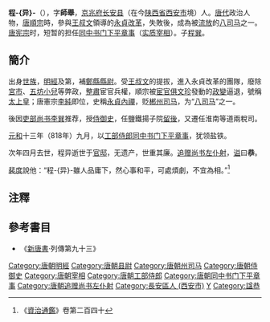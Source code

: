 {{noteTA
|T=zh-hans:程异;zh-hant:程异
}}
'''程-{异}-'''（{{Bd|8世纪|?|819年||catIdx=C}}），字'''師舉'''，[[京兆府|京兆府]][[长安县|长安县]]（在今[[陕西省|陕西省]][[西安市|西安市]]境）人。[[唐代|唐代]]政治人物，[[唐順宗|唐順宗]]時，參與[[王叔文|王叔文]]領導的[[永貞改革|永貞改革]]，失敗後，成為被[[流放|流放]]的[[二王八司馬|八司马]]之一。[[唐宪宗|唐宪宗]]时，短暂的担任[[同中书门下平章事|同中书门下平章事]]（[[唐朝宰相|实质宰相]]）。子[[程巽|程巽]]。

==簡介==
出身[[世族|世族]]，[[明經|明經]]及第，補[[鄭縣|鄭縣]][[縣尉|縣尉]]。受[[王叔文|王叔文]]的提拔，進入永貞改革的團隊，廢除[[宮市|宮市]]、[[五坊小兒|五坊小兒]]等弊政，[[整肅|整肅]]宦官兵權，順宗被[[宦官|宦官]][[俱文珍|俱文珍]]發動的[[政變|政變]]逼退，號稱[[太上皇|太上皇]]；唐憲宗[[李純|李純]]即位，史稱[[永貞內禪|永貞內禪]]，贬[[郴州_(古代)|郴州]][[司马|司马]]，为“[[二王八司马|八司马]]”之一。

後因[[吏部尚书|吏部尚书]][[李巽|李巽]]推荐，授[[侍御史|侍御史]]，任鹽鐵揚子院[[留後|留後]]，又遷任淮南等道兩稅司。

[[元和_(唐朝)|元和]]十三年（818年）九月，以[[工部侍郎|工部侍郎]][[同中书门下平章事|同中书门下平章事]]，犹领盐铁。

次年四月去世，程异逝世于[[官邸|官邸]]，无遗产，世重其廉。[[追赠|追赠]][[尚书左仆射|尚书左仆射]]，[[谥|谥]]曰'''恭'''。

[[裴度|裴度]]說他：“程-{异}-雖人品庸下，然心事和平，可處煩劇，不宜為相。”<ref>《[[資治通鑑|資治通鑑]]》卷第二百四十</ref>

==注釋==
<div class="references-small">
<references />
</div>

==參考書目==
{{refbegin}}
* 《[[新唐書|新唐書]]·列傳第九十三》
{{refend}}

{{DEFAULTSORT:C}}
[[Category:唐朝明經|Category:唐朝明經]]
[[Category:唐朝县尉|Category:唐朝县尉]]
[[Category:唐朝州司马|Category:唐朝州司马]]
[[Category:唐朝侍御史|Category:唐朝侍御史]]
[[Category:唐朝宰相|Category:唐朝宰相]]
[[Category:唐朝工部侍郎|Category:唐朝工部侍郎]]
[[Category:唐朝同中书门下平章事|Category:唐朝同中书门下平章事]]
[[Category:唐朝追赠尚书左仆射|Category:唐朝追赠尚书左仆射]]
[[Category:長安區人_(西安市)|Category:長安區人 (西安市)]]
[[Category:程姓|Y]]
[[Category:諡恭|Category:諡恭]]